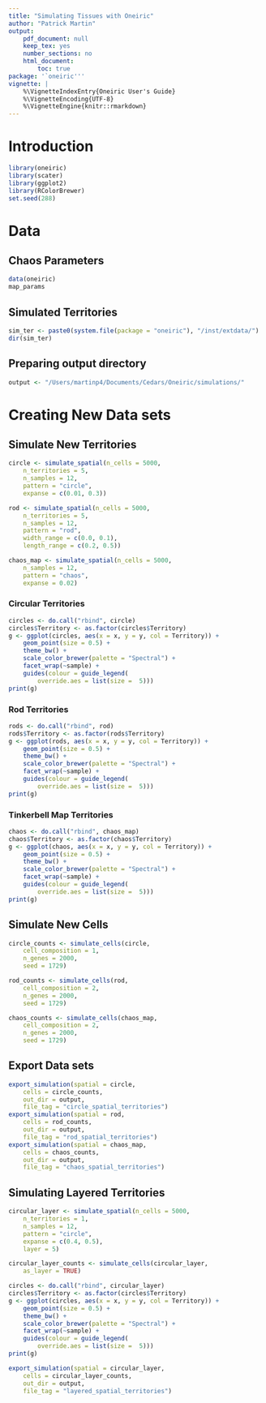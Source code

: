 ```yaml
---
title: "Simulating Tissues with Oneiric"
author: "Patrick Martin"
output:
    pdf_document: null
    keep_tex: yes
    number_sections: no
    html_document:
        toc: true
package: '`oneiric'''
vignette: |
    %\VignetteIndexEntry{Oneiric User's Guide}
    %\VignetteEncoding{UTF-8}
    %\VignetteEngine{knitr::rmarkdown}
---
```


#  Introduction

```r
library(oneiric)
library(scater)
library(ggplot2)
library(RColorBrewer)
set.seed(288)
```

# Data

## Chaos Parameters
```r

data(oneiric)
map_params
```

## Simulated Territories
```r
sim_ter <- paste0(system.file(package = "oneiric"), "/inst/extdata/")
dir(sim_ter)
```

## Preparing output directory

```r

output <- "/Users/martinp4/Documents/Cedars/Oneiric/simulations/"
```

# Creating New Data sets

## Simulate New Territories 

```r
circle <- simulate_spatial(n_cells = 5000,
    n_territories = 5,
    n_samples = 12,
    pattern = "circle",
    expanse = c(0.01, 0.3))

rod <- simulate_spatial(n_cells = 5000,
    n_territories = 5,
    n_samples = 12,
    pattern = "rod",
    width_range = c(0.0, 0.1),
    length_range = c(0.2, 0.5))

chaos_map <- simulate_spatial(n_cells = 5000,
    n_samples = 12,
    pattern = "chaos",
    expanse = 0.02)

```

### Circular Territories
```r
circles <- do.call("rbind", circle)
circles$Territory <- as.factor(circles$Territory)
g <- ggplot(circles, aes(x = x, y = y, col = Territory)) +
    geom_point(size = 0.5) +
    theme_bw() +
    scale_color_brewer(palette = "Spectral") +
    facet_wrap(~sample) +
    guides(colour = guide_legend(
        override.aes = list(size =  5)))
print(g)
```

### Rod Territories
```r
rods <- do.call("rbind", rod)
rods$Territory <- as.factor(rods$Territory)
g <- ggplot(rods, aes(x = x, y = y, col = Territory)) +
    geom_point(size = 0.5) +
    theme_bw() +
    scale_color_brewer(palette = "Spectral") +
    facet_wrap(~sample) +
    guides(colour = guide_legend(
        override.aes = list(size =  5)))
print(g)
```

### Tinkerbell Map Territories
```r
chaos <- do.call("rbind", chaos_map)
chaos$Territory <- as.factor(chaos$Territory)
g <- ggplot(chaos, aes(x = x, y = y, col = Territory)) +
    geom_point(size = 0.5) +
    theme_bw() +
    scale_color_brewer(palette = "Spectral") +
    facet_wrap(~sample) +
    guides(colour = guide_legend(
        override.aes = list(size =  5)))
print(g)
```

## Simulate New Cells

```r
circle_counts <- simulate_cells(circle,
    cell_composition = 1,
    n_genes = 2000,
    seed = 1729)

rod_counts <- simulate_cells(rod,
    cell_composition = 2,
    n_genes = 2000,
    seed = 1729)

chaos_counts <- simulate_cells(chaos_map,
    cell_composition = 2,
    n_genes = 2000,
    seed = 1729)
```

## Export Data sets
```r
export_simulation(spatial = circle,
    cells = circle_counts,
    out_dir = output,
    file_tag = "circle_spatial_territories")
export_simulation(spatial = rod,
    cells = rod_counts,
    out_dir = output,
    file_tag = "rod_spatial_territories")
export_simulation(spatial = chaos_map,
    cells = chaos_counts,
    out_dir = output,
    file_tag = "chaos_spatial_territories")
```

## Simulating Layered Territories 
```r
circular_layer <- simulate_spatial(n_cells = 5000,
    n_territories = 1,
    n_samples = 12,
    pattern = "circle",
    expanse = c(0.4, 0.5),
    layer = 5)

circular_layer_counts <- simulate_cells(circular_layer,
    as_layer = TRUE)

circles <- do.call("rbind", circular_layer)
circles$Territory <- as.factor(circles$Territory)
g <- ggplot(circles, aes(x = x, y = y, col = Territory)) +
    geom_point(size = 0.5) +
    theme_bw() +
    scale_color_brewer(palette = "Spectral") +
    facet_wrap(~sample) +
    guides(colour = guide_legend(
        override.aes = list(size =  5)))
print(g)

export_simulation(spatial = circular_layer,
    cells = circular_layer_counts,
    out_dir = output,
    file_tag = "layered_spatial_territories")

```